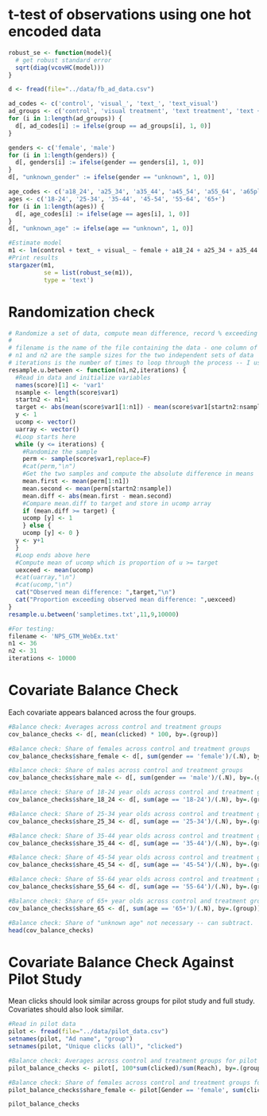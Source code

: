 # t-test of observations using one hot encoded data

```r
robust_se <- function(model){
  # get robust standard error
  sqrt(diag(vcovHC(model)))
}

d <- fread(file="../data/fb_ad_data.csv")
```

```r
ad_codes <- c('control', 'visual_', 'text_', 'text_visual')
ad_groups <- c('control', 'visual treatment', 'text treatment', 'text + visual treatment')
for (i in 1:length(ad_groups)) {
  d[, ad_codes[i] := ifelse(group == ad_groups[i], 1, 0)]
}
```

```r
genders <- c('female', 'male')
for (i in 1:length(genders)) {
  d[, genders[i] := ifelse(gender == genders[i], 1, 0)]
}
d[, "unknown_gender" := ifelse(gender == "unknown", 1, 0)]
```

```r
age_codes <- c('a18_24', 'a25_34', 'a35_44', 'a45_54', 'a55_64', 'a65plus')
ages <- c('18-24', '25-34', '35-44', '45-54', '55-64', '65+')
for (i in 1:length(ages)) {
  d[, age_codes[i] := ifelse(age == ages[i], 1, 0)]
}
d[, "unknown_age" := ifelse(age == "unknown", 1, 0)]
```

```r
#Estimate model
m1 <- lm(control + text_ + visual_ ~ female + a18_24 + a25_34 + a35_44 + a45_54 + a55_64 + a65plus, data=d)
#Print results
stargazer(m1, 
          se = list(robust_se(m1)),
          type = 'text')
```

# Randomization check
```r
# Randomize a set of data, compute mean difference, record % exceeding observed mean
#
# filename is the name of the file containing the data - one column of data w/ header
# n1 and n2 are the sample sizes for the two independent sets of data
# iterations is the number of times to loop through the process -- I usually use 10000
resample.u.between <- function(n1,n2,iterations) {
  #Read in data and initialize variables
  names(score)[1] <- 'var1'
  nsample <- length(score$var1)
  startn2 <- n1+1
  target <- abs(mean(score$var1[1:n1]) - mean(score$var1[startn2:nsample]))
  y <- 1
  ucomp <- vector()
  uarray <- vector()
  #Loop starts here
  while (y <= iterations) {
    #Randomize the sample
    perm <- sample(score$var1,replace=F)
    #cat(perm,"\n")
    #Get the two samples and compute the absolute difference in means
    mean.first <- mean(perm[1:n1])
    mean.second <- mean(perm[startn2:nsample])
    mean.diff <- abs(mean.first - mean.second)
    #Compare mean.diff to target and store in ucomp array
    if (mean.diff >= target) {
    ucomp [y] <- 1
    } else {
    ucomp [y] <- 0 }
  y <- y+1 
  }
  #Loop ends above here
  #Compute mean of ucomp which is proportion of u >= target
  uexceed <- mean(ucomp)
  #cat(uarray,"\n")
  #cat(ucomp,"\n")
  cat("Observed mean difference: ",target,"\n")
  cat("Proportion exceeding observed mean difference: ",uexceed)
}
resample.u.between('sampletimes.txt',11,9,10000)

#For testing:
filename <- 'NPS_GTM_WebEx.txt'
n1 <- 36
n2 <- 31
iterations <- 10000
```

# Covariate Balance Check
Each covariate appears balanced across the four groups.

```r
#Balance check: Averages across control and treatment groups
cov_balance_checks <- d[, mean(clicked) * 100, by=.(group)]

#Balance check: Share of females across control and treatment groups
cov_balance_checks$share_female <- d[, sum(gender == 'female')/(.N), by=.(group)]$V1

#Balance check: Share of males across control and treatment groups
cov_balance_checks$share_male <- d[, sum(gender == 'male')/(.N), by=.(group)]$V1

#Balance check: Share of 18-24 year olds across control and treatment groups
cov_balance_checks$share_18_24 <- d[, sum(age == '18-24')/(.N), by=.(group)]$V1

#Balance check: Share of 25-34 year olds across control and treatment groups
cov_balance_checks$share_25_34 <- d[, sum(age == '25-34')/(.N), by=.(group)]$V1

#Balance check: Share of 35-44 year olds across control and treatment groups
cov_balance_checks$share_35_44 <- d[, sum(age == '35-44')/(.N), by=.(group)]$V1

#Balance check: Share of 45-54 year olds across control and treatment groups
cov_balance_checks$share_45_54 <- d[, sum(age == '45-54')/(.N), by=.(group)]$V1

#Balance check: Share of 55-64 year olds across control and treatment groups
cov_balance_checks$share_55_64 <- d[, sum(age == '55-64')/(.N), by=.(group)]$V1

#Balance check: Share of 65+ year olds across control and treatment groups
cov_balance_checks$share_65 <- d[, sum(age == '65+')/(.N), by=.(group)]$V1

#Balance check: Share of "unknown age" not necessary -- can subtract. 
head(cov_balance_checks)

```

# Covariate Balance Check Against Pilot Study
Mean clicks should look similar across groups for pilot study and full study. Covariates should also look similar.

```r
#Read in pilot data
pilot <- fread(file="../data/pilot_data.csv")
setnames(pilot, "Ad name", "group")
setnames(pilot, "Unique clicks (all)", "clicked")

#Balance check: Averages across control and treatment groups for pilot
pilot_balance_checks <- pilot[, 100*sum(clicked)/sum(Reach), by=.(group)]

#Balance check: Share of females across control and treatment groups for pilot
pilot_balance_checks$share_female <- pilot[Gender == 'female', sum(clicked), by=.(group)]$V1/pilot[, sum(clicked), by=.(group)]$V1

pilot_balance_checks
```